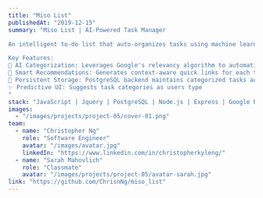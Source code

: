 ---
title: "Miso List"
publishedAt: "2019-12-15"
summary: "Miso List | AI-Powered Task Manager

An intelligent to-do list that auto-organizes tasks using machine learning

Key Features:
🧠 AI Categorization: Leverages Google's relevancy algorithm to automatically classify entries
🔗 Smart Recommendations: Generates context-aware quick links for each task
📁 Persistent Storage: PostgreSQL backend maintains categorized tasks across sessions
✨ Predictive UI: Suggests task categories as users type
"
stack: "JavaScript | Jquery | PostgreSQL | Node.js | Express | Google Relevancy API"
images:
  - "/images/projects/project-05/cover-01.png"
team:
  - name: "Christopher Ng"
    role: "Software Engineer"
    avatar: "/images/avatar.jpg"
    linkedIn: "https://www.linkedin.com/in/christopherkyleng/"
  - name: "Sarah Mahovlich"
    role: "Classmate"
    avatar: "/images/projects/project-05/avatar-sarah.jpg"
link: "https://github.com/ChrisnNg/miso_list"
---
